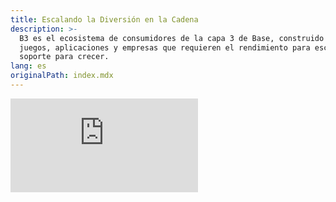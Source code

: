 ```yaml
---
title: Escalando la Diversión en la Cadena
description: >-
  B3 es el ecosistema de consumidores de la capa 3 de Base, construido para
  juegos, aplicaciones y empresas que requieren el rendimiento para escalar y el
  soporte para crecer.
lang: es
originalPath: index.mdx
---
```

<iframe
  className="aspect-video w-full rounded-xl"
  src="https://customer-gg6qs7nm5ue94t64.cloudflarestream.com/3e0d15d4ca0dbdabeaabeee13b4396da/iframe?muted=true&loop=true&autoplay=true&poster=https%3A%2F%2Fcustomer-gg6qs7nm5ue94t64.cloudflarestream.com%2F3e0d15d4ca0dbdabeaabeee13b4396da%2Fthumbnails%2Fthumbnail.jpg%3Ftime%3D%26height%3D600"
  title="B3 SDK"
  frameBorder="0"
  allow="accelerometer; autoplay; clipboard-write; encrypted-media; gyroscope; picture-in-picture"
  allowFullScreen
/>

<br />

<Card title="Guía Rápida" icon="rocket" horizontal href="/quickstart">
  Empieza a funcionar con B3 SDK en menos de 5 minutos
</Card>

## Ecosistema de Productos

B3 es un portafolio de productos diseñado para traer la próxima generación de aplicaciones, creatividad y comercio onchain.

<Card title="Capa de Protocolo" icon="circle-nodes" href="/protocol/scaling" cta="Aprender Más">
  La capa de protocolo de B3 es la columna vertebral multi-blockchain del ecosistema B3.
</Card>

<Card title="Capa del Ecosistema" icon="globe" href="/ecosystem/introduction" cta="Herramientas para Desarrolladores">
  La capa del ecosistema de B3 es la infraestructura de acceso abierto, herramientas y servicios para desarrollar en B3.
</Card>

<Card title="Capa de Aplicación" icon="globe" href="https://explorer.b3.fun/apps" cta="Explorar Aplicaciones">
  No solo construimos herramientas, B3 lanza aplicaciones de consumo que traen diversión onchain y devuelven valor al token \$B3.
</Card>

### B3 AppChains La Superchain Hiper-Escalable

B3 no es solo otra cadena, B3 conecta experiencias divertidas - juegos, aplicaciones, proyectos de consumo - en un ecosistema modular, escalable que está abierto, conectado y listo para crecer.

Creado por un equipo de exalumnos de Base/Coinbase y contribuyentes OG de Ethereum.

- **infra modular**

  elige tu stack, establece en cualquier lugar—base, ethereum, solana, más.

- **red multi-cadena**

  lanza en b3 mainnet o crea tu propia gamechain con soporte integrado.

- **liquidez superfluida**

  primitivas integradas para transacciones instantáneas, recompensas y experiencias cruzadas entre aplicaciones.

<img src="/images/gamechains-diagram.jpg" alt="Banner de B3" className="w-full rounded-2xl" />

<Steps>
  <Step title="Asegurado por Base">
    B3 opera como un L3 que se asienta en Base, proporcionando espacio de bloque dedicado específicamente para juegos con
    transacciones ultrarrápidas y tarifas de sub-centavo.
  </Step>
  <Step title="Red Multi-cadena">
    Las Appchains se asientan en B3, con nuestra infraestructura de protocolo abstrayendo la complejidad de tratar con múltiples
    cadenas.
  </Step>
</Steps>

<Card title="La Appchain de Escalado Horizontal" icon="rocket" horizontal href="/protocol/scaling">
  Aprende sobre la única arquitectura de appchain de B3, la forma más escalable de construir onchain.
</Card>

## Poder para Desarrolladores

<img src="/images/b3-banner.png" alt="Puente a B3" className="w-full rounded-xl" />

Construye con herramientas, sdk, documentación y soporte real que te permiten pasar de cero a en vivo en tiempo récord. Explora el SDK de B3 para construir inmediatamente experiencias onchain excepcionales:

<CardGroup cols={2}>
  <Card title="APIs de Datos Gratuitas" icon="database" href="/data/api-reference/introduction">
    APIs de datos consolidadas, ricas y gratuitas & indexación en B3.
  </Card>
  <Card title="SDKs de B3" icon="code" href="/ecosystem/introduction">
    Accede a usuarios, liquidez a través de cadenas, lanza tokens y más.
  </Card>
</CardGroup>

## Lo Que Puedes Construir

<CardGroup cols={2}>
  <Card href="/sdk/global-account/authentication">
    <img
      src="/images/login-banner.jpg"
      className="w-full h-48 object-cover rounded-xl mb-4"
    />

    <h3 className="text-lg font-semibold text-primary block mb-1">Inicio de Sesión Instantáneo</h3>


    Incorpora jugadores instantáneamente con cuentas inteligentes integradas—solo un clic y están en el juego.

  </Card>
  <Card href="/sdk/global-account/introduction">
    <img
      src="/images/profiles-banner.jpg"
      className="w-full h-48 object-cover rounded-xl mb-4"
    />

    <h3 className="text-lg font-semibold text-primary block mb-1">Conoce la Identidad de Tu Jugador</h3>

    Acceso instantáneo a datos de jugadores a través del ecosistema y sus datos de jugador onchain.

  </Card>
</CardGroup>

### Escala Tu Juego

<CardGroup cols={2}>
  <Card href="/basement/introduction">
    <img
      src="/images/leaderboards-banner.jpg"
      className="w-full h-48 object-cover rounded-xl mb-4"
    />

    <h3 className="text-lg font-semibold text-primary block mb-1">Despliega Tablas de Clasificación Onchain</h3>


    Crea clasificaciones competitivas vinculadas a datos reales de juego y logros cruzados entre juegos.

  </Card>
  <Card href="/basement/introduction">
    <img
      src="/images/achievements-banner.jpg"
      className="w-full h-48 object-cover rounded-xl mb-4"
    />

    <h3 className="text-lg font-semibold text-primary block mb-1">Crea Logros Personalizados</h3>


    Crea logros onchain vinculados a juego, lealtad o acciones comunitarias. Deja que los jugadores muestren sus victorias a través del ecosistema.

  </Card>
  <Card href="/basement/introduction">
    <img
      src="/images/tournaments-banner.jpg"
      className="w-full h-48 object-cover rounded-xl mb-4"
    />

    <h3 className="text-lg font-semibold text-primary block mb-1">Lanza Torneos Instantáneos</h3>


    Inicia torneos instantáneamente para aumentar la retención, impulsar la competencia y monetizar tu juego.

  </Card>
  <Card href="/basement/introduction">
    <img
      src="/images/versus-banner.jpg"
      className="w-full h-48 object-cover rounded-xl mb-4"
    />

    <h3 className="text-lg font-semibold text-primary block mb-1">Habilita Duelos de Apuestas</h3>


    Permite que los jugadores se desafíen entre sí en tiempo real PvP. Añade apuestas, XP o premios a cada partido.

  </Card>
  <Card href="/sdk/global-account/permissions">
    <img
      src="/images/unlock-banner.jpg"
      className="w-full h-48 object-cover rounded-xl mb-4"
    />

    <h3 className="text-lg font-semibold text-primary block mb-1">Crea Exclusividad con Token Gating</h3>


    Permite a los usuarios desbloquear contenido exclusivo, modos de juego o ventajas basadas en posesiones de NFT o tokens.

  </Card>
  <Card href="/ecosystem/introduction">
    <img
      src="/images/notifications-banner.jpg"
      className="w-full h-48 object-cover rounded-xl mb-4"
    />

    <h3 className="text-lg font-semibold text-primary block mb-1">Envía Notificaciones Onchain</h3>

    Activa alertas basadas en wallet vinculadas a juego, logros, drops o eventos para volver a involucrar a los usuarios.

  </Card>
</CardGroup>

### Desbloquea Nuevas Formas de Monetizar

<CardGroup cols={2}>
  <Card href="/anyspend/introduction">
    <img
      src="/images/anyspend-example-banner.jpg"
      className="w-full h-48 object-cover rounded-xl mb-4"
    />

    <h3 className="text-lg font-semibold text-primary block mb-1">Acepta Pagos Sin Fricción</h3>


    Permite a los usuarios realizar compras sin KYC usando fiat o CUALQUIER token en CUALQUIER cadena. Es la forma más fácil de pagar.

  </Card>
  <Card href="/createkit/introduction">
    <img
      src="/images/claim-banner.jpg"
      className="w-full h-48 object-cover rounded-xl mb-4"
    />

    <h3 className="text-lg font-semibold text-primary block mb-1">Crea Tokens de Juego Nativos</h3>


    Crea tokens personalizados que impulsan la progresión, recompensas o propiedad—vinculados de forma nativa a la lógica de tu juego.

  </Card>
  <Card href="/createkit/introduction">
    <img
      src="/images/marketplace-banner.jpg"
      className="w-full h-48 object-cover rounded-xl mb-4"
    />

    <h3 className="text-lg font-semibold text-primary block mb-1">Convierte Cualquier Activo en un Mercado</h3>


    Desde logros hasta skins y contenido generado por usuarios, convierte cualquier activo dentro del juego en un coleccionable que los jugadores pueden comerciar.

  </Card>
</CardGroup>

## ¿Por Qué Elegir B3?

<AccordionGroup>
  <Accordion title="Rápido y Barato">
    B3 ofrece transacciones ultrarrápidas con tarifas de sub-centavo a través de espacio de bloque dedicado para juegos, construido como un L3
    que se asienta en Base.
  </Accordion>
  <Accordion title="Asentado en Base">
    Base es un L2 seguro, de bajo costo y amigable para constructores incubado por Coinbase. B3 aprovecha Base como una capa de asentamiento,
    contribuyendo al ecosistema de Base mientras extiende sus capacidades.
  </Accordion>
  <Accordion title="Escalable">
    Lanza juegos a escala de web2 con el motor de rollup de B3 que escala horizontalmente mediante el sharding en la capa de aplicación,
    orquestando sidecars dedicados para operaciones computacionalmente intensas.
  </Accordion>
  <Accordion title="Hiper-Operable">
    La arquitectura componible de B3 permite una interoperabilidad sin fisuras entre appchains, activos y tokens. Construye verdaderas
    experiencias cruzadas entre cadenas.
  </Accordion>
  <Accordion title="Ecosistema Abierto">
    Aquí no hay jardines amurallados. Cualquiera puede desplegar y construir en B3, soportado por la mayoría de las principales plataformas y
    marcos de blockchain.
  </Accordion>
</AccordionGroup>

## Comunidad & Recursos

<CardGroup cols={2}>
  <Card title="Comunidad en Discord" icon="discord" href="https://discord.gg/b3dotfun">
    Únete a nuestra comunidad de desarrolladores para soporte y discusiones
  </Card>
  <Card title="Repositorio en GitHub" icon="github" href="https://github.com/b3-fun/b3">
    Contribuye al proyecto e informa de problemas
  </Card>
</CardGroup>

<Check>
  **Descubre lo fácil que es construir en B3** Comienza con nuestra [Guía Rápida](/quickstart) y empieza a construir el
  futuro de la diversión hoy.
</Check>
